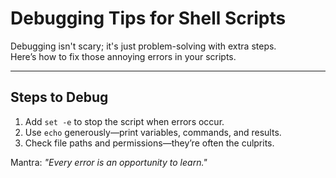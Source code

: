 # Debugging Tips for Shell Scripts

Debugging isn't scary; it's just problem-solving with extra steps.\
Here’s how to fix those annoying errors in your scripts.

---

## Steps to Debug

1. Add `set -e` to stop the script when errors occur.
1. Use `echo` generously—print variables, commands, and results.
1. Check file paths and permissions—they’re often the culprits.

Mantra: _"Every error is an opportunity to learn."_
